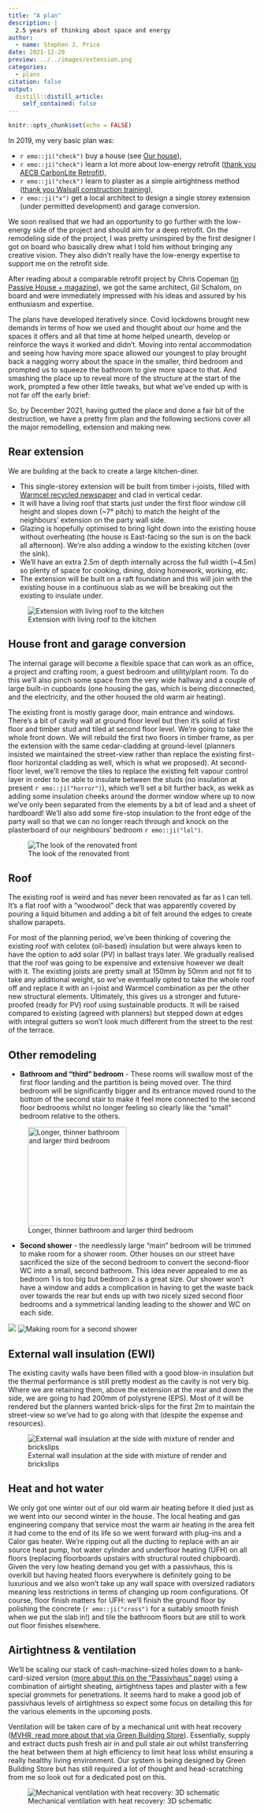 ```yaml
---
title: "A plan"
description: |
  2.5 years of thinking about space and energy
author:
  - name: Stephen J. Price
date: 2021-12-20
preview: ../../images/extension.png
categories:
  - plans
citation: false
output:
  distill::distill_article:
    self_contained: false
---
```



```r
knitr::opts_chunk$set(echo = FALSE)
```

In 2019, my very basic plan was: 

- `r emo::ji("check")` buy a house (see [Our house](https://lizardburns.github.io/dy8-retrofit/posts/2021-12-12-our-house/)),
- `r emo::ji("check")` learn a lot more about low-energy retrofit ([thank you AECB CarbonLite Retrofit](https://aecb.net/the-aecb-carbonlite-retrofit-online-training-course/)), 
- `r emo::ji("check")` learn to plaster as a simple airtightness method ([thank you Walsall construction training](https://www.walsallconstructiontrainingltd.com/course_plasteringlevel1.php)),
- `r emo::ji("x")` get a local architect to design a single storey extension (under permitted development) and garage conversion.

We soon realised that we had an opportunity to go further with the low-energy side of the project and should aim for a deep retrofit. On the remodeling side of the project, I was pretty uninspired by the first designer I got on board who basically drew what I told him without bringing any creative vision. They also didn't really have the low-energy expertise to support me on the retrofit side.  

After reading about a comparable retrofit project by Chris Copeman ([in Passive House + magazine](https://passivehouseplus.ie/magazine/upgrade/cheshire-semi-gets-passive-retrofit-for-60k)), we got the same architect, Gil Schalom, on board and were immediately impressed with his ideas and assured by his enthusiasm and expertise.  

The plans have developed iteratively since. Covid lockdowns brought new demands in terms of how we used and thought about our home and the spaces it offers and all that time at home helped unearth, develop or reinforce the ways it worked and didn't. Moving into rental accommodation and seeing how having more space allowed our youngest to play brought back a nagging worry about the space in the smaller, third bedroom and prompted us to squeeze the bathroom to give more space to that. And smashing the place up to reveal more of the structure at the start of the work, prompted a few other little tweaks, but what we've ended up with is not far off the early brief:

So, by December 2021, having gutted the place and done a fair bit of the destruction, we have a pretty firm plan and the following sections cover all the major remodelling, extension and making new.  

## Rear extension
We are building at the back to create a large kitchen-diner. 

- This single-storey extension will be built from timber i-joists, filled with [Warmcel recycled newspaper](https://www.warmcel.co.uk) and clad in vertical cedar. 
- It will have a living roof that starts just under the first floor window cill height and slopes down (~7° pitch) to match the height of the neighbours' extension on the party wall side. 
- Glazing is hopefully optimised to bring light down into the existing house without overheating (the house is East-facing so the sun is on the back all afternoon). We're also adding a window to the existing kitchen (over the sink).
- We'll have an extra 2.5m of depth internally across the full width (~4.5m) so plenty of space for cooking, dining, doing homework, working, etc. 
- The extension will be built on a raft foundation and this will join with the existing house in a continuous slab as we will be breaking out the existing to insulate under.  

![Extension with living roof to the kitchen](../../images/extension.png)

## House front and garage conversion
The internal garage will become a flexible space that can work as an office, a project and crafting room, a guest bedroom and utility/plant room. To do this we'll also pinch some space from the very wide hallway and a couple of large built-in cupboards (one housing the gas, which is being disconnected, and the electricity, and the other housed the old warm air heating).  

The existing front is mostly garage door, main entrance and windows. There's a bit of cavity wall at ground floor level but then it's solid at first floor and timber stud and tiled at second floor level. We're going to take the whole front down. We will rebuild the first two floors in timber frame, as per the extension with the same cedar-cladding at ground-level (planners insisted we maintained the street-view rather than replace the existing first-floor horizontal cladding as well, which is what we proposed). At second-floor level, we'll remove the tiles to replace the existing felt vapour control layer in order to be able to insulate between the studs (no insulation at present `r emo::ji("horror")`), which we'll set a bit further back, as wekk as adding some insulation cheeks around the dormer window where up to now we've only been separated from the elements by a bit of lead and a sheet of hardboard! We'll also add some fire-stop insulation to the front edge of the party wall so that we can no longer reach through and knock on the plasterboard of our neighbours' bedroom `r emo::ji("lol")`.  

![The look of the renovated front](../../images/frontage.png)

## Roof
The existing roof is weird and has never been renovated as far as I can tell. It's a flat roof with a "woodwool" deck that was apparently covered by pouring a liquid bitumen and adding a bit of felt around the edges to create shallow parapets.  

For most of the planning period, we've been thinking of covering the existing roof with celotex (oil-based) insulation but were always keen to have the option to add solar (PV) in ballast trays later. We gradually realised that the roof was going to be expensive and extensive however we dealt with it. The existing joists are pretty small at 150mm by 50mm and not fit to take any additional weight, so we've eventually opted to take the whole roof off and replace it with an i-joist and Warmcel combination as per the other new structural elements. Ultimately, this gives us a stronger and future-proofed (ready for PV) roof using sustainable products. It will be raised compared to existing (agreed with planners) but stepped down at edges with integral gutters so won't look much different from the street to the rest of the terrace.  

## Other remodeling

- **Bathroom and "third" bedroom** - These rooms will swallow most of the first floor landing and the partition is being moved over. The third bedroom will be significantly bigger and its entrance moved round to the bottom of the second stair to make it feel more connected to the second floor bedrooms whilst no longer feeling so clearly like the "small" bedroom relative to the others.

<figure>
  <img src="../../images/bath_bed.png" alt="Longer, thinner bathroom and larger third bedroom" width="200"/>
  <figcaption>Longer, thinner bathroom and larger third bedroom</figcaption>
</figure>

- **Second shower** - the needlessly large "main" bedroom will be trimmed to make room for a shower room. Other houses on our street have sacrificed the size of the second bedroom to convert the second-floor WC into a small, second bathroom. This idea never appealed to me as bedroom 1 is too big but bedroom 2 is a great size. Our shower won't have a window and adds a complication in having to get the waste back over towards the rear but ends up with two nicely sized second floor bedrooms and a symmetrical landing leading to the shower and WC on each side.  

![](../../images/second_shower_section.png)
![Making room for a second shower](../../images/second_shower_plan.png)

## External wall insulation (EWI)
The existing cavity walls have been filled with a good blow-in insulation but the thermal performance is still pretty modest as the cavity is not very big. Where we are retaining them, above the extension at the rear and down the side, we are going to had 200mm of polystyrene (EPS). Most of it will be rendered but the planners wanted brick-slips for the first 2m to maintain the street-view so we've had to go along with that (despite the expense and resources).  

![External wall insulation at the side with mixture of render and brickslips](../../images/brick_slips.png)

## Heat and hot water
We only got one winter out of our old warm air heating before it died just as we went into our second winter in the house. The local heating and gas engineering company that service most the warm air heating in the area felt it had come to the end of its life so we went forward with plug-ins and a Calor gas heater. We're ripping out all the ducting to replace with an air source heat pump, hot water cylinder and underfloor heating (UFH) on all floors (replacing floorboards upstairs with structural routed chipboard). Given the very low heating demand you get with a passivhaus, this is overkill but having heated floors everywhere is definitely going to be luxurious and we also won't take up any wall space with oversized radiators meaning less restrictions in terms of changing up room configurations. Of course, floor finish matters for UFH: we'll finish the ground floor by polishing the concrete (`r emo::ji("cross")` for a suitably smooth finish when we put the slab in!) and tile the bathroom floors but are still to work out floor finishes elsewhere.  

## Airtightness & ventilation
We'll be scaling our stack of cash-machine-sized holes down to a bank-card-sized version ([more about this on the "Passivhaus" page](passivhaus.html)) using a combination of airtight sheating, airtightness tapes and plaster with a few special grommets for penetrations. It seems hard to make a good job of passivhaus levels of airtightness so expect some focus on detailing this for the various elements in the upcoming posts.  

Ventilation will be taken care of by a mechanical unit with heat recovery ([MVHR, read more about that via Green Building Store](https://www.greenbuildingstore.co.uk/information-hub/heat-recovery-ventilation-mvhr/)). Essentially, supply and extract ducts push fresh air in and pull stale air out whilst transferring the heat between them at high efficiency to limit heat loss whilst ensuring a really healthy living environment. Our system is being designed by Green Building Store but has still required a lot of thought and head-scratching from me so look out for a dedicated post on this.  

![Mechanical ventilation with heat recovery: 3D schematic](../../images/mvhr_3d.png)

